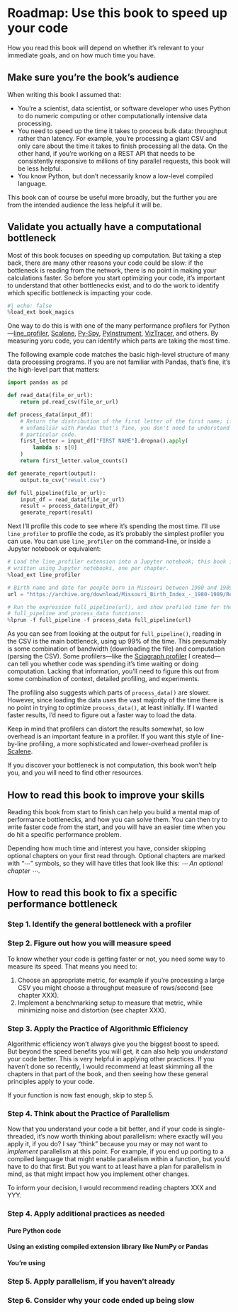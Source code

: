 # Roadmap: Use this book to speed up your code {.unnumbered}

How you read this book will depend on whether it's relevant to your immediate goals, and on how much time you have.

## Make sure you're the book's audience

When writing this book I assumed that:

* You're a scientist, data scientist, or software developer who uses Python to do numeric computing or other computationally intensive data processing.
* You need to speed up the time it takes to process bulk data: throughput rather than latency.
  For example, you're processing a giant CSV and only care about the time it takes to finish processing all the data.
  On the other hand, if you're working on a REST API that needs to be consistently responsive to millions of tiny parallel requests, this book will be less helpful.
* You know Python, but don't necessarily know a low-level compiled language.

This book can of course be useful more broadly, but the further you are from the intended audience the less helpful it will be.

## Validate you actually have a computational bottleneck

Most of this book focuses on speeding up computation.
But taking a step back, there are many other reasons your code could be slow: if the bottleneck is reading from the network, there is no point in making your calculations faster.
So before you start optimizing your code, it's important to understand that other bottlenecks exist, and to do the work to identify which specific bottleneck is impacting your code.

```python
#| echo: false
%load_ext book_magics
```

One way to do this is with one of the  many performance profilers for Python—[line_profiler](https://pypi.org/project/line-profiler/), [Scalene](https://github.com/plasma-umass/scalene), [Py-Spy](https://github.com/benfred/py-spy), [PyInstrument](https://pyinstrument.readthedocs.io/en/latest/), [VizTracer](https://viztracer.readthedocs.io/en/stable/), and others.
By measuring yoru code, you can identify which parts are taking the most time.

The following example code matches the basic high-level structure of many data processing programs.
If you are not familiar with Pandas, that's fine, it's the high-level part that matters:

```python
import pandas as pd

def read_data(file_or_url):
    return pd.read_csv(file_or_url)

def process_data(input_df):
    # Return the distribution of the first letter of the first name; if you're
    # unfamiliar with Pandas that's fine, you don't need to understand this
    # particular code.
    first_letter = input_df["FIRST NAME"].dropna().apply(
        lambda s: s[0]
    )
    return first_letter.value_counts()

def generate_report(output):
    output.to_csv("result.csv")

def full_pipeline(file_or_url):
    input_df = read_data(file_or_url)
    result = process_data(input_df)
    generate_report(result)
```

Next I'll profile this code to see where it's spending the most time.
I'll use `line_profiler` to profile the code, as it's probably the simplest profiler you can use.
You can use `line_profiler` on the command-line, or inside a Jupyter notebook or equivalent:

```python
# Load the line_profiler extension into a Jupyter notebook; this book is
# written using Jupyter notebooks, one per chapter.
%load_ext line_profiler

# Birth name and date for people born in Missouri between 1980 and 1989:
url = "https://archive.org/download/Missouri_Birth_Index_-_1980-1989/Reclaim_The_Records_-_Missouri_Birth_Index_-_1980-1989.csv"

# Run the expression full_pipeline(url), and show profiled time for the
# full_pipeline and process_data functions:
%lprun -f full_pipeline -f process_data full_pipeline(url)
```

As you can see from looking at the output for `full_pipeline()`, reading in the CSV is the main bottleneck, using up 99% of the time.
This presumably is some combination of bandwidth (downloading the file) and computation (parsing the CSV).
Some profilers—like the [Sciagraph profiler](https://sciagraph.com) I created—can tell you whether code was spending it's time waiting or doing computation.
Lacking that information, you'll need to figure this out from some combination of context, detailed profiling, and experiments.

The profiling also suggests which parts of `process_data()` are slower.
However, since loading the data uses the vast majority of the time there is no point in trying to optimize `process_data()`, at least initially.
If I wanted faster results, I'd need to figure out a faster way to load the data.

Keep in mind that profilers can distort the results somewhat, so low overhead is an important feature in a profiler.
If you want this style of line-by-line profiling, a more sophisticated and lower-overhead profiler is [Scalene](https://github.com/plasma-umass/scalene).

If you discover your bottleneck is not computation, this book won't help you, and you will need to find other resources.

## How to read this book to improve your skills

Reading this book from start to finish can help you build a mental map of performance bottlenecks, and how you can solve them.
You can then try to write faster code from the start, and you will have an easier time when you do hit a specific performance problem.

Depending how much time and interest you have, consider skipping optional chapters on your first read through.
Optional chapters are marked with "⋯" symbols, so they will have titles that look like this: *⋯ An optional chapter ⋯*.

## How to read this book to fix a specific performance bottleneck

### Step 1. Identify the general bottleneck with a profiler

### Step 2. Figure out how you will measure speed

To know whether your code is getting faster or not, you need some way to measure its speed.
That means you need to:

1. Choose an appropriate metric, for example if you're processing a large CSV you might choose a throughput measure of rows/second (see chapter XXX).
2. Implement a benchmarking setup to measure that metric, while minimizing noise and distortion (see chapter XXX).

### Step 3. Apply the Practice of Algorithmic Efficiency

Algorithmic efficiency won't always give you the biggest boost to speed.
But beyond the speed benefits you will get, it can also help you _understand_ your code better.
This is very helpful in applying other practices.
If you haven't done so recently, I would recommend at least skimming all the chapters in that part of the book, and then seeing how these general principles apply to your code.

If your function is now fast enough, skip to step 5.

### Step 4. Think about the Practice of Parallelism

Now that you understand your code a bit better, and if your code is single-threaded, it's now worth thinking about parallelism: where exactly will you apply it, if you do?
I say "think" because you may or may not want to _implement_ parallelism at this point.
For example, if you end up porting to a compiled language that might enable parallelism within a function, but you'd have to do that first.
But you want to at least have a plan for parallelism in mind, as that might impact how you implement other changes.

To inform your decision, I would recommend reading chapters XXX and YYY.

### Step 4. Apply additional practices as needed

#### Pure Python code

#### Using an existing compiled extension library like NumPy or Pandas

#### You're using 

### Step 5. Apply parallelism, if you haven't already

### Step 6. Consider why your code ended up being slow

